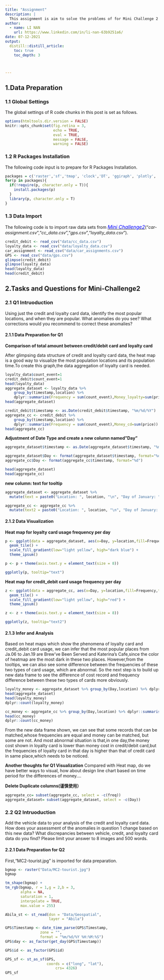```yaml
---
title: "Assignment"
description: |
  This assignment is aim to solve the problems of for Mini Challenge 2
author:
  - name: LI NAN
    url: https://www.linkedin.com/in/li-nan-63b9251a6/
date: 07-12-2021
output:
  distill::distill_article:
    toc: true
    toc_depth: 3



---
```


## 1.Data Preparation

### 1.1 Global Settings

The global settings of R code chunks in this post is set as follows. 

```r
options(htmltools.dir.version = FALSE)
knitr::opts_chunk$set(fig.retina = 3,
                      echo = TRUE,
                      eval = TRUE,
                      message = FALSE,
                      warning = FALSE)
```

### 1.2 R Packages Installation

The following code input is to prepare for R Packages Installation.

```r
packages = c('raster','sf','tmap', 'clock','DT', 'ggiraph', 'plotly', 'tidyverse','dplyr','readr','hrbrthemes')
for(p in packages){
  if(!require(p, character.only = T)){
    install.packages(p)
  }
  library(p, character.only = T)
}

```

### 1.3 Data Import
The following code is to import raw data sets from [<font size="3"  color="blue">*Mini Challenge2*</font>](https://vast-challenge.github.io/2021/MC2.html)("*car-assignment.csv*","*cc_data.csv*","*gps.csv*","*loyalty_data.csv*").

```r
credit_debit <- read_csv("data/cc_data.csv")
loyalty_data <- read_csv("data/loyalty_data.csv")
car_assignment <- read_csv("data/car_assignments.csv")
GPS <- read_csv("data/gps.csv")
glimpse(credit_debit)
glimpse(loyalty_data)
head(loyalty_data)
head(credit_debit)
```
## 2.Tasks and Questions for Mini-Challenge2

### 2.1 Q1 Intruoduction

Using just the credit and loyalty card data, identify the most popular locations, and when they are popular. What anomalies do you see? What corrections would you recommend to correct these anomalies?


#### 2.1.1 Data Preparation for Q1


**Comparison of total amount between credit/debit card and loyalty card**



After glimpsing data structure of credit and loyalty card data, the heat map is a good way to visualize the most population locations and its population time.To create this graph,the data aggregation of loyalty card is needed.

```r
loyalty_data$count_event=1
credit_debit$count_event=1
head(loyalty_data)
aggregate_dataset <- loyalty_data %>% 
    group_by(timestamp,location) %>% 
    dplyr::summarize(Frequency = sum(count_event),Money_loyalty=sum(price))
head(aggregate_dataset)

credit_debit$timestamp <- as.Date(credit_debit$timestamp, "%m/%d/%Y")
aggregate_cc <- credit_debit %>% 
    group_by(timestamp,location) %>% 
    dplyr::summarize(Frequency = sum(count_event),Money_cd=sum(price))
head(aggregate_cc)


```
**Adjustment of Date Type and create a new column named"Day"**
```r
aggregate_dataset$timestamp <- as.Date(aggregate_dataset$timestamp, "%m/%d/%Y")

aggregate_dataset$Day <- format(aggregate_dataset$timestamp, format="%d")
aggregate_cc$Day <- format(aggregate_cc$timestamp, format="%d")
```


```r
head(aggregate_dataset)
head(aggregate_cc)
```

**new column: text for tooltip**
```r
aggregate_dataset <- aggregate_dataset %>%
  mutate(text = paste0("Location: ", location, "\n", "Day of January: ", Day, "\n", "Frequency: ",Frequency))

aggregate_cc <- aggregate_cc %>%
  mutate(text2 = paste0("Location: ", location, "\n", "Day of January: ", Day, "\n", "Frequency: ",Frequency))
```

#### 2.1.2 Data Visualization

**Heat map for loyalty card usage frequency per day**
```r
p <- ggplot(data = aggregate_dataset, aes(x=Day, y=location,fill=Frequency,text=text)) + 
  geom_tile() +
  scale_fill_gradient(low="light yellow", high="dark blue") +
  theme_ipsum()

p <- p + theme(axis.text.y = element_text(size = 8))

ggplotly(p, tooltip="text")
```

**Heat map for credit_debit card usage frequency per day**
```r
z <- ggplot(data = aggregate_cc, aes(x=Day, y=location,fill=Frequency,text=text2)) + 
  geom_tile() +
  scale_fill_gradient(low="light yellow", high="red") +
  theme_ipsum()

z <- z + theme(axis.text.y = element_text(size = 8))

ggplotly(z, tooltip="text2")
```

#### 2.1.3 Infer and Analysis

Based on heat maps which show the phenomena of loyalty card and credit_debit card usage, we can infer that the most popular places from Ja.06 to Jan.19 are Brew've Been Served and Katerina's Cafe,since the color of heatmap are the most dark in these two places.
However,from the tooltips, we can also see some difference between the frequencies of these two types of card usage, which are abnormal. So the next step is to build up new data frame to see the difference of cost record and frequency difference between these two types of cards more obviously.


```r
loyalty_money <- aggregate_dataset %>% group_by(Day,location) %>% dplyr::summarise(max_loyal=max(Money_loyalty),freq_loyal=sum(Frequency))
head(aggregate_dataset)
head(loyalty_money)
dplyr::count(loyalty_money)
```

```r
cc_money <- aggregate_cc %>% group_by(Day,location) %>% dplyr::summarise(max_cc = max(Money_cd),freq_cc=sum(Frequency))
head(cc_money)
dplyr::count(cc_money)

```
From the new data frame shown, we can see that some records that can be matched,whose frequencies are equal and money can be matched, but some are not.
And most abnormal situation is that,in one day,the money cost shown in loyalty card is lower than money cost in credit/debit card,but the frequencies of loyalty card in that day is higher than that of credit card in same place,which needs to be noticed.


**Another thoughts for Q1 Visualization**
Compared with Heat map, do we have better ways to visual, how about design line chart based on time period for the differences of money....


**Delete Duplicate columns(谨慎使用）**
```r
aggregate_cc= subset(aggregate_cc, select = -c(freq))
aggregate_dataset= subset(aggregate_dataset, select = -c(Day))

```

### 2.2 Q2 Intruoduction
Add the vehicle data to your analysis of the credit and loyalty card data. How does your assessment of the anomalies in question 1 change based on this new data? What discrepancies between vehicle, credit, and loyalty card data do you find? Please limit your answer to 8 images and 500 words.

#### 2.2.1 Data Preparation for Q2

First,"MC2-tourist.jpg" is imported for data preparation.

```r
bgmap <- raster("Data/MC2-tourist.jpg")
bgmap
```



```r
tm_shape(bgmap) +
tm_rgb(bgmap, r = 1,g = 2,b = 3,
       alpha = NA,
       saturation = 1,
       interpolate = TRUE,
       max.value = 255)
```
```r
Abila_st <- st_read(dsn = "Data/Geospatial",
                    layer = "Abila")

```



```r
GPS$Timestamp <- date_time_parse(GPS$Timestamp,
                zone = "",
                format = "%m/%d/%Y %H:%M:%S")
GPS$day <- as_factor(get_day(GPS$Timestamp))

```

```r
GPS$id <- as_factor(GPS$id)
```

```r
GPS_sf <- st_as_sf(GPS, 
                   coords = c("long", "lat"),
                       crs= 4326)
GPS_sf
```
